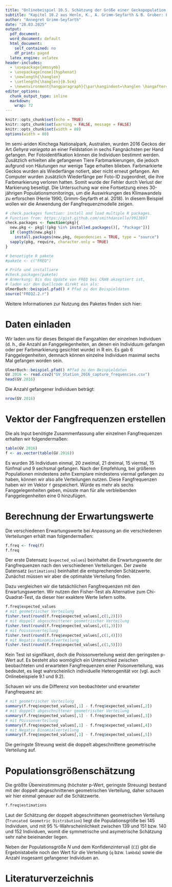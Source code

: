 ---
title: "Onlinebeispiel 10.5. Schätzung der Größe einer Geckopopulation, *Gehyra variegata*, durch Anpassung der Fangfrequenzen an die Geometrische Verteilung mit Programm FREQ"
subtitle: "Kapitel 10.2 aus Henle, K., A. Grimm-Seyfarth & B. Gruber: Erfassung und Analyse von Tierpopulationen. Ulmer Verlag"
author: "Annegret Grimm-Seyfarth"
date: "28.03.2025"
output:
  pdf_document: 
  word_document: default
  html_document:
    self_contained: no
    df_print: paged
  latex_engine: xelatex
header-includes:
  - \usepackage{amssymb}
  - \usepackage[none]{hyphenat} 
  - \newlength{\hanglen}
  - \setlength{\hanglen}{0.5cm}
  - \newenvironment{hangparagraph}{\par\hangindent=\hanglen \hangafter=1}{\par}
editor_options:
  chunk_output_type: inline
  markdown:
    wrap: 72
---

```{r setup, include=FALSE}
knitr::opts_chunk$set(echo = TRUE)
knitr::opts_chunk$set(warning = FALSE, message = FALSE) 
knitr::opts_chunk$set(width = 80)
options(width = 80)
```

Im semi-ariden Kinchega Nationalpark, Australien, wurden 2016 Geckos der Art *Gehyra variegata* an einer Feldstation in sechs Fangnächsten per Hand gefangen. Per Fotoidentifikation können die Individuen bestimmt werden. Zusätzlich erhielten alle gefangenen Tiere Farbmarkierungen, die jedoch aufgrund von Häutungen nur wenige Tage erhalten blieben. Farbmarkierte Geckos wurden als Wiederfänge notiert, aber nicht erneut gefangen. Am Computer wurden zusätzlich Wiederfänge per Foto-ID zugeordnet, die ihre Farbmarkierung verloren hatten. Somit wurde der Fehler durch Verlust der Markierung beseitigt. Die Untersuchung war eine Fortsetzung eines 30-jährigen Populationsmonitorings, um die Auswirkungen des Klimawandels zu erforschen (Henle 1990, Grimm-Seyfarth et al. 2018). In diesem Beispiel wollen wir die Anwendung der Fangfrequenzmodelle zeigen.

```{r}
# check.packages function: install and load multiple R packages.
# Function from: https://gist.github.com/smithdanielle/9913897
check.packages <- function(pkg){
  new.pkg <- pkg[!(pkg %in% installed.packages()[, "Package"])]
  if (length(new.pkg)) 
    install.packages(new.pkg, dependencies = TRUE, type = "source")
  sapply(pkg, require, character.only = TRUE)
}

# benoetigte R pakete
#pakete <- c("FREQ")

# Prüfe und installiere
#check.packages(pakete)
# Anmerkung: Bis das Update von FREQ bei CRAN akzeptiert ist, 
# laden wir den Quellcode direkt ein als:
UlmerBuch::beispiel.pfad() # Pfad zu den Beispieldaten
source("FREQ2.2.r")
```

Weitere Informationen zur Nutzung des Paketes finden sich hier:

\url{https://cran.r-project.org/web/packages/FREQ/FREQ.pdf}

# Daten einladen
Wir laden uns für dieses Beispiel die Fangzahlen der einzelnen Individuen (d. h., die Anzahl an Fanggelegenheiten, an denen ein Individuum gefangen oder per Farbmarkierung gesichtet wurde) in R ein. Es gab 6 Fanggelegenheiten, demnach können einzelne Individuen maximal sechs Mal gefangen worden sein.

```{r}
UlmerBuch::beispiel.pfad() #Pfad zu den Beispieldaten
GV.2016 <- read.csv2("GV_Station_2016_capture_frequencies.csv")
head(GV.2016)
```
Die Anzahl gefangener Individuen beträgt:
```{r}
nrow(GV.2016)
```
# Vektor der Fangfrequenzen erstellen
Die als Input benötigte Zusammenfassung aller einzelnen Fangfrequenzen erhalten wir folgendermaßen:
```{r}
table(GV.2016)
f <- as.vector(table(GV.2016))
```
Es wurden 35 Individuen einmal, 20 zweimal, 21 dreimal, 15 viermal, 15 fünfmal und 9 sechsmal gefangen. Nach der Empfehlung, bei größeren Populationen mindestens zehn Exemplare mindestens viermal gefangen zu haben, können wir also alle Verteilungen nutzen. Diese Fangfrequenzen haben wir im Vektor `f` gespeichert. Würde es mehr als sechs Fanggelegenheiten geben, müsste man für alle verbleibenden Fanggelegenheiten eine 0 hinzufügen.

# Berechnung der Erwartungswerte
Die verschiedenen Erwartungswerte bei Anpassung an die verschiedenen Verteilungen erhält man folgendermaßen:

```{r}
f.freq <- freq(f)
f.freq
```
Der erste Datensatz  (`expected_values`) beinhaltet die Erwartungswerte der Fangfrequenzen nach den verschiedenen Verteilungen. Der zweite Datensatz (`estimations`) beinhaltet die entsprechenden Schätzwerte. Zunächst müssen wir aber die optimalste Verteilung finden.

Dazu vergleichen wir die tatsächlichen Fangfrequenzen mit den Erwartungswerten. Wir nutzen den Fisher-Test als Alternative zum Chi-Quadrat-Test, da dieser hier exaktere Werte liefern sollte.
```{r}
f.freq$expected_values
# mit geometrischer Verteilung
fisher.test(round(f.freq$expected_values[,c(1,2)]))
# mit doppelt abgeschnittener geometrischer Verteilung
fisher.test(round(f.freq$expected_values[,c(1,3)]))
# mit Poissonverteilung
fisher.test(round(f.freq$expected_values[,c(1,4)]))
# mit Negativ Binomialverteilung
fisher.test(round(f.freq$expected_values[,c(1,5)]))
```
Kein Test ist signifikant, doch die Poissonverteilung weist den geringsten p-Wert auf. Es besteht also womöglich ein Unterschied zwischen beobachteten und erwarteten Fangfrequenzen einer Poisonverteilung, was bedeutet, es liegt wahrscheinlich individuelle Heterogenität vor (vgl. auch Onlinebeispiele 9.1 und 9.2).

Schauen wir uns die Differenz von beobachteter und erwarteter Fangfrequenz an:
```{r}
# mit geometrischer Verteilung
summary(f.freq$expected_values[,1] - f.freq$expected_values[,2])
# mit doppelt abgeschnittener geometrischer Verteilung
summary(f.freq$expected_values[,1] - f.freq$expected_values[,3])
# mit Poissonverteilung
summary(f.freq$expected_values[,1] - f.freq$expected_values[,4])
# mit Negativ Binomialverteilung
summary(f.freq$expected_values[,1] - f.freq$expected_values[,5])
```
Die geringste Streuung weist die doppelt abgeschnittene geometrische Verteilung auf. 

# Populationsgrößenschätzung
Die größte Übereinstimmung (höchster p-Wert, geringste Streuung) bestand mit der doppelt abgeschnittenen geometrischen Verteilung, daher schauen wir hier einmal genauer auf die Schätzwerte.
```{r}
f.freq$estimations
```
Laut der Schätzung der doppelt abgeschnittenen geometrischen Verteilung (`Truncated Geometric Distribution`) liegt die Populationsgröße bei 145 Individuen, und mit 95 %-Wahrscheinlichkeit zwischen 139 und 151 bzw. 140 und 152 Individuen, womit die symmetrische und asymetrische Schätzung sehr nahe beieinander liegen. 

Neben der Populationsgröße *N* und dem Konfidenzintervall (`CI`) gibt die Ergebnistabelle noch den Wert für die Verteilung (`q` bzw. `lambda`) sowie die Anzahl insgesamt gefangener Individuen an. 


# Literaturverzeichnis
\begin{hangparagraph}
Grimm-Seyfarth, A., Mihoub, J.-B., Gruber, B., Henle, K. (2018): Some like it hot: from individual to population responses of an arboreal arid-zone gecko to local and distant climate. --- Ecological Monographs 88: 336–-352.
\end{hangparagraph}

\begin{hangparagraph}
Henle, K. (1990): Population ecology and life history of the arboreal gecko \textit{Gehyra variegata} in arid Australia. --- Herpetological Monographs 4: 30--60.
\end{hangparagraph}
